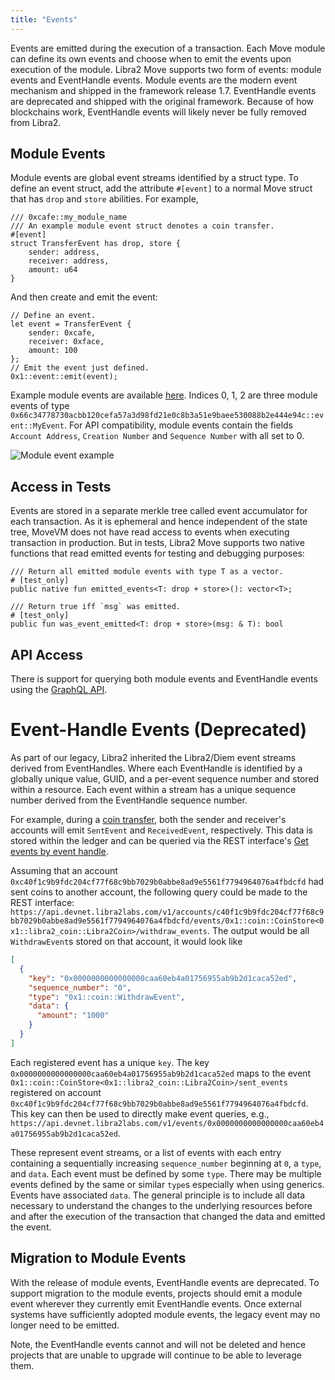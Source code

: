 ```yaml
---
title: "Events"
---
```


Events are emitted during the execution of a transaction. Each Move module can define its own events and choose when to emit the events upon execution of the module. Libra2 Move supports two form of events: module events and EventHandle events. Module events are the modern event mechanism and shipped in the framework release 1.7. EventHandle events are deprecated and shipped with the original framework. Because of how blockchains work, EventHandle events will likely never be fully removed from Libra2.

## Module Events

Module events are global event streams identified by a struct type. To define an event struct, add the attribute `#[event]` to a normal Move struct that has `drop` and `store` abilities. For example,

```move
/// 0xcafe::my_module_name
/// An example module event struct denotes a coin transfer.
#[event]
struct TransferEvent has drop, store {
    sender: address,
    receiver: address,
    amount: u64
}
```

And then create and emit the event:

```move
// Define an event.
let event = TransferEvent {
    sender: 0xcafe,
    receiver: 0xface,
    amount: 100
};
// Emit the event just defined.
0x1::event::emit(event);
```

Example module events are available [here](https://explorer.libra2labs.com/txn/682252266/events?network=testnet). Indices 0, 1, 2 are three module events of
type `0x66c34778730acbb120cefa57a3d98fd21e0c8b3a51e9baee530088b2e444e94c::event::MyEvent`. For API compatibility, module events contain the fields `Account Address`, `Creation Number` and `Sequence Number` with all set to 0.

![Module event example](~/images/module-event.png "Module event example")

## Access in Tests

Events are stored in a separate merkle tree called event accumulator for each transaction. As it is ephemeral and hence independent of the state tree, MoveVM does not have read access to events when executing transaction in production. But in tests, Libra2 Move supports two native functions that read emitted events for testing and debugging purposes:

```move
/// Return all emitted module events with type T as a vector.
# [test_only]
public native fun emitted_events<T: drop + store>(): vector<T>;

/// Return true iff `msg` was emitted.
# [test_only]
public fun was_event_emitted<T: drop + store>(msg: & T): bool
```

## API Access

There is support for querying both module events and EventHandle events using the [GraphQL API](/network/nodes/networks).

# Event-Handle Events (Deprecated)

As part of our legacy, Libra2 inherited the Libra2/Diem event streams derived from EventHandles. Where each EventHandle is identified by a globally unique value, GUID, and a per-event sequence number and stored within a resource. Each event within a stream has a unique sequence number derived from the EventHandle sequence number.

For example, during a [coin transfer](/build/guides/first-transaction), both the sender and receiver's accounts will emit `SentEvent` and `ReceivedEvent`, respectively. This data is stored within the ledger and can be queried via the REST interface's [Get events by event handle](https://api.devnet.libra2labs.com/v1/spec#/operations/get_events_by_event_handle).

Assuming that an account `0xc40f1c9b9fdc204cf77f68c9bb7029b0abbe8ad9e5561f7794964076a4fbdcfd` had sent coins to another account, the following query could be made to the REST interface: `https://api.devnet.libra2labs.com/v1/accounts/c40f1c9b9fdc204cf77f68c9bb7029b0abbe8ad9e5561f7794964076a4fbdcfd/events/0x1::coin::CoinStore<0x1::libra2_coin::Libra2Coin>/withdraw_events`. The output would be all `WithdrawEvent`s stored on that account, it would look like

```json
[
  {
    "key": "0x0000000000000000caa60eb4a01756955ab9b2d1caca52ed",
    "sequence_number": "0",
    "type": "0x1::coin::WithdrawEvent",
    "data": {
      "amount": "1000"
    }
  }
]
```

Each registered event has a unique `key`. The key `0x0000000000000000caa60eb4a01756955ab9b2d1caca52ed` maps to the event `0x1::coin::CoinStore<0x1::libra2_coin::Libra2Coin>/sent_events` registered on account `0xc40f1c9b9fdc204cf77f68c9bb7029b0abbe8ad9e5561f7794964076a4fbdcfd`. This key can then be used to directly make event queries, e.g., `https://api.devnet.libra2labs.com/v1/events/0x0000000000000000caa60eb4a01756955ab9b2d1caca52ed`.

These represent event streams, or a list of events with each entry containing a sequentially increasing `sequence_number` beginning at `0`, a `type`, and `data`. Each event must be defined by some `type`. There may be multiple events defined by the same or similar `type`s especially when using generics. Events have associated `data`. The general principle is to include all data necessary to understand the changes to the underlying resources before and after the execution of the transaction that changed the data and emitted the event.

[coin_transfer]: https://github.com/libra2org/libra2-core/blob/bdd0a7fe82cd6aab4b47250e5eb6298986777cf7/libra2-move/framework/libra2-framework/sources/coin.move#L412

[get_events]: https://api.devnet.libra2labs.com/v1/spec#/operations/get_events_by_event_handle

## Migration to Module Events

With the release of module events, EventHandle events are deprecated. To support migration to the module events, projects should emit a module event wherever they currently emit EventHandle events. Once external systems have sufficiently adopted module events, the legacy event may no longer need to be emitted.

Note, the EventHandle events cannot and will not be deleted and hence projects that are unable to upgrade will continue to be able to leverage them.
